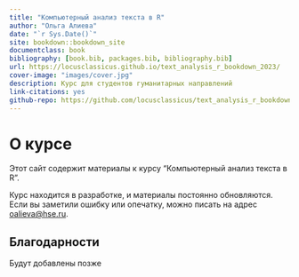 ```yaml
---
title: "Компьютерный анализ текста в R"
author: "Ольга Алиева"
date: "`r Sys.Date()`"
site: bookdown::bookdown_site
documentclass: book
bibliography: [book.bib, packages.bib, bibliography.bib]
url: https://locusclassicus.github.io/text_analysis_r_bookdown_2023/ 
cover-image: "images/cover.jpg"
description: Курс для студентов гуманитарных направлений
link-citations: yes
github-repo: https://github.com/locusclassicus/text_analysis_r_bookdown_2023/
---
```


# О курсе

Этот сайт содержит материалы к курсу "Компьютерный анализ текста в R".

::: infobox
Курс находится в разработке, и материалы постоянно обновляются. Если вы заметили ошибку или опечатку, можно писать на адрес [oalieva\@hse.ru](mailto:oalieva@hse.ru){.email}.
:::

## Благодарности

Будут добавлены позже
